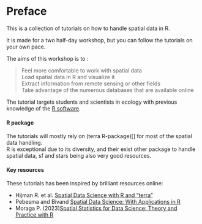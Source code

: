 # Preface {.unnumbered}

This is a collection of tutorials on how to handle spatial data in R.

It is made for a two half-day workshop, but you can follow the tutorials on your own pace.

The aims of this workshop is to :  

> Feel more comfortable to work with spatial data   
> Load spatial data in R and visualize it   
> Extract information from remote sensing or other fields  
> Take advantage of the numerous databases that are available online   


The tutorial targets students and scientists in ecology with previous knowledge of the [R software](https://cran.r-project.org/).

#### R package

The tutorials will mostly rely on (terra R-package)[] for most of the spatial data handling.  
R is exceptional due to its diversity, and their exist other package to handle spatial data, sf and stars being also very good resources.  

#### Key resources

These tutorials has been inspired by brilliant resources online:   

- Hijman R. et al. [Spatial Data Science with R and “terra”](https://rspatial.org/)   
- Pebesma and Bivand [Spatial Data Science: With Applications in R](https://r-spatial.org/book/)
- Moraga P. (2023)[Spatial Statistics for Data Science: Theory and Practice with R](https://www.paulamoraga.com/book-spatial/)
